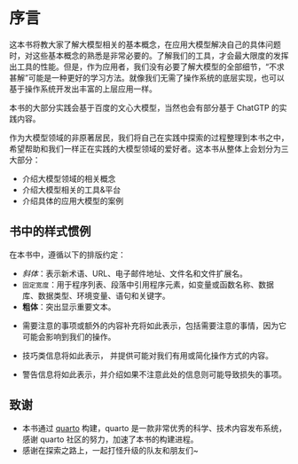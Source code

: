 # 序言 {.unnumbered}
这本书将教大家了解大模型相关的基本概念，在应用大模型解决自己的具体问题时，对这些基本概念的熟悉是非常必要的。了解我们的工具，才会最大限度的发挥出工具的性能。但是，作为应用者，我们没有必要了解大模型的全部细节，“不求甚解”可能是一种更好的学习方法。就像我们无需了操作系统的底层实现，也可以基于操作系统开发出丰富的上层应用一样。

本书的大部分实践会基于百度的文心大模型，当然也会有部分基于 ChatGTP 的实践内容。

作为大模型领域的非原著居民，我们将自己在实践中探索的过程整理到本书之中，希望帮助和我们一样正在实践的大模型领域的爱好者。这本书从整体上会划分为三大部分：

* 介绍大模型领域的相关概念
* 介绍大模型相关的工具&平台
* 介绍具体的应用大模型的案例

## 书中的样式惯例
在本书中，遵循以下的排版约定：

* *斜体*：表示新术语、URL、电子邮件地址、文件名和文件扩展名。
* `固定宽度`：用于程序列表、段落中引用程序元素，如变量或函数名称、数据库、数据类型、环境变量、语句和关键字。
* **粗体**：突出显示重要文本。
* :::{.callout-note}
需要注意的事项或额外的内容补充将如此表示，包括需要注意的事情，因为它可能会影响到我们的操作。
:::

* :::{.callout-tip}
技巧类信息将如此表示， 并提供可能对我们有用或简化操作方式的内容。
:::

* :::{.callout-warning}
警告信息将如此表示，并介绍如果不注意此处的信息则可能导致损失的事项。
:::

## 致谢

* 本书通过 [quarto](https://quarto.org/) 构建，quarto 是一款非常优秀的科学、技术内容发布系统，感谢 quarto 社区的努力，加速了本书的构建进程。
* 感谢在探索之路上，一起打怪升级的队友和朋友们~
